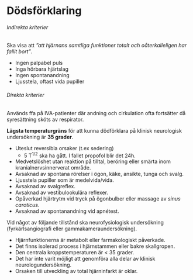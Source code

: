 # Dödsförklaring

###### Indirekta kriterier

Ska visa att *”att hjärnans samtliga funktioner totalt och oåterkalleligen har fallit bort”*.

- Ingen palpabel puls
- Inga hörbara hjärtslag
- Ingen spontanandning
- Ljusstela, oftast vida pupiller

###### Direkta kriterier

Används ffa på IVA-patienter där andning och cirkulation ofta fortsätter då
syresättning sköts av respirator.           

**Lägsta temperaturgräns** för att kunna dödförklara på klinisk neurologisk
undersökning är **35 grader**.

- Uteslut reversibla orsaker (t.ex sedering)
    - 5 T^1/2^ ska ha gått. I fallet propofol blir det 24h.
- Medvetslöshet utan reaktion på tilltal, beröring eller smärta inom
kranialnervsinnerverat område.
- Avsaknad av spontana rörelser i ögon, käke, ansikte, tunga och svalg.
- Ljusstela pupiller som är medelvida/vida.
- Avsaknad av svalgreflex.
- Avsaknad av vestibulookulära reflexer.
- Opåverkad hjärtrytm vid tryck på ögonbulber eller massage av *sinus
caroticus*.
- Avsaknad av spontanandning vid apnétest.

Vid något av följande tillstånd ska neurofysiologisk undersökning
(fyrkärlsangiografi eller gammakameraundersökning).

- Hjärnfunktionerna är metabolt eller farmakologiskt påverkade.
- Det finns isolerad process i hjärnstammen eller bakre skallgropen.
- Den centrala kroppstemperaturen är < 35 grader.
- Det har inte varit möjligt att genomföra alla delar av klinisk
  neurologundersökning.
- Orsaken till utveckling av total hjärninfarkt är oklar.
